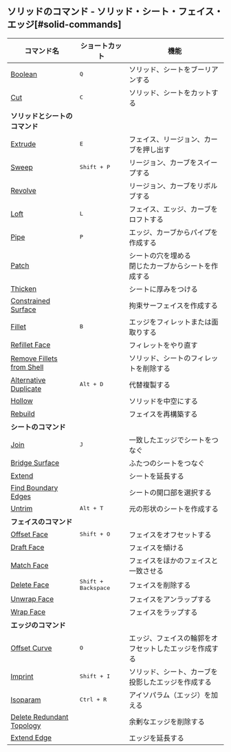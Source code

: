 ## ソリッドのコマンド - ソリッド・シート・フェイス・エッジ[#solid-commands]
| コマンド名                                                       | ショートカット             | 機能                                                     |
| ---------------------------------------------------------------- | -------------------------- | -------------------------------------------------------- |
| [Boolean](solid/boolean)                                         | <kbd>Q</kbd>               | ソリッド、シートをブーリアンする                         |
| [Cut](solid/cut)                                                 | <kbd>C</kbd>               | ソリッド、シートをカットする                             |
| **ソリッドとシートのコマンド**                                   |                            |                                                          |
| [Extrude](solid/extrude)                                         | <kbd>E</kbd>               | フェイス、リージョン、カーブを押し出す                   |
| [Sweep](solid/sweep)                                         | <kbd>Shift + P</kbd>         | リージョン、カーブをスイープする                         |
| [Revolve](solid/revolve)                                         |                            | リージョン、カーブをリボルブする                         |
| [Loft](solid/loft)                                           | <kbd>L</kbd>               | フェイス、エッジ、カーブをロフトする                     |
| [Pipe](solid/pipe)                                           | <kbd>P</kbd>               | エッジ、カーブからパイプを作成する                       |
| [Patch](solid/patch)                                         |                            | シートの穴を埋める<br />閉じたカーブからシートを作成する |
| [Thicken](solid/thicken)                                     |                            | シートに厚みをつける                                     |
| [Constrained Surface](solid/constrained-surface)             |                            | 拘束サーフェイスを作成する                               |
| [Fillet](solid/fillet)                                       | <kbd>B</kbd>               | エッジをフィレットまたは面取りする                       |
| [Refillet Face](solid/refillet-face)                         |                            | フィレットをやり直す                                     |
| [Remove Fillets from Shell](solid/remove-fillets-from-shell) |                            | ソリッド、シートのフィレットを削除する                   |
| [Alternative Duplicate](solid/alternative-duplicate)         | <kbd>Alt + D</kbd>           | 代替複製する                                             |
| [Hollow](solid/hollow)                                       |                            | ソリッドを中空にする                                     |
| [Rebuild](solid/rebuild)                                     |                            | フェイスを再構築する                                     |
| **シートのコマンド**                                             |                            |                                                          |
| [Join](solid/join)                                               | <kbd>J</kbd>               | 一致したエッジでシートをつなぐ                           |
| [Bridge Surface](solid/bridge-surface)                       |                            | ふたつのシートをつなぐ                                   |
| [Extend](solid/extend)                                       |                            | シートを延長する                                         |
| [Find Boundary Edges](solid/find-boundary-edges)             |                            | シートの開口部を選択する                                 |
| [Untrim](solid/untrim)                                           | <kbd>Alt + T</kbd>           | 元の形状のシートを作成する                               |
| **フェイスのコマンド**                                           |                            |                                                          |
| [Offset Face](solid/offset-face)                             | <kbd>Shift + O</kbd>         | フェイスをオフセットする                                 |
| [Draft Face](solid/draft-face)                               |                            | フェイスを傾ける                                         |
| [Match Face](solid/match-face)                               |                            | フェイスをほかのフェイスと一致させる                     |
| [Delete Face](solid/delete-face)                             | <kbd>Shift + Backspace</kbd> | フェイスを削除する                                       |
| [Unwrap Face](solid/unwrap-face)                             |                            | フェイスをアンラップする                                 |
| [Wrap Face](solid/wrap-face)                                 |                            | フェイスをラップする                                     |
| **エッジのコマンド**                                             |                            |                                                          |
| [Offset Curve](solid/offset-curve)                               | <kbd>O</kbd>               | エッジ、フェイスの輪郭をオフセットしたエッジを作成する   |
| [Imprint](solid/imprint)                                     | <kbd>Shift + I</kbd>         | ソリッド、シート、カーブを投影したエッジを作成する       |
| [Isoparam](solid/isoparam)                                   | <kbd>Ctrl + R</kbd>          | アイソパラム（エッジ）を加える                                           |
| [Delete Redundant Topology](solid/delete-redundant-topology) |                            | 余剰なエッジを削除する                                   |
| [Extend Edge](solid/extend-edge)                             |                            | エッジを延長する                                         |






